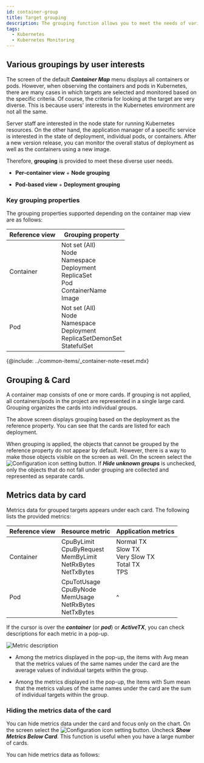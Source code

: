 ```yaml
---
id: container-group
title: Target grouping
description: The grouping function allows you to meet the needs of various users in the Kubernetes environment.
tags:
  - Kubernetes
  - Kubernetes Monitoring
---
```


## Various groupings by user interests

The screen of the default **_Container Map_** menu displays all containers or pods. However, when observing the containers and pods in Kubernetes, there are many cases in which targets are selected and monitored based on the specific criteria. Of course, the criteria for looking at the target are very diverse. This is because users' interests in the Kubernetes environment are not all the same.

Server staff are interested in the node state for running Kubernetes resources. On the other hand, the application manager of a specific service is interested in the state of deployment, individual pods, or containers. After a new version release, you can monitor the overall status of deployment as well as the containers using a new image.

Therefore, **grouping** is provided to meet these diverse user needs.

- **Per-container view** + **Node grouping**

  <ImgLang img='whatap_kubernetes_container_map_group_node.png' desc='Container reference view + Node grouping' />

- **Pod-based view** + **Deployment grouping**

  <ImgLang img='whatap_kubernetes_container_map_group_deployment.png' desc='Pod reference view + Deployment grouping' />

### Key grouping properties

The grouping properties supported depending on the container map view are as follows:

| Reference view  | Grouping property                                                                                                                        |
| --------------- | ---------------------------------------------------------------------------------------------------------------------------------------- |
| Container       | Not set (All)<br/>Node<br/>Namespace<br/>Deployment<br/>ReplicaSet<br/>Pod<br/>ContainerName<br/>Image                                   |
| Pod             | Not set (All)<br/>Node<br/>Namespace<br/>Deployment<br/>ReplicaSetDemonSet<br/>StatefulSet                                               |

{@include: ../common-items/_container-note-reset.mdx}

## Grouping & Card

A container map consists of one or more cards. If grouping is not applied, all containers/pods in the project are represented in a single large card. Grouping organizes the cards into individual groups.

<ImgLang img='kubernetes-group-card.png' desc='Listing cards by group' />

The above screen displays grouping based on the deployment as the reference property. You can see that the cards are listed for each deployment.

When grouping is applied, the objects that cannot be grouped by the reference property do not appear by default. However, there is a way to make those objects visible on the screen as well. On the screen select the ![Configuration icon](/img/ico-setting.svg) setting button. If **_Hide unknown groups_** is unchecked, only the objects that do not fall under grouping are collected and represented as separate cards.

## Metrics data by card

Metrics data for grouped targets appears under each card. The following lists the provided metrics:

| Reference view  | Resource metric                                                                   | Application metrics                                           |
| --------------- | --------------------------------------------------------------------------------- | ------------------------------------------------------------- |
| Container       | CpuByLimit<br/>CpuByRequest<br/>MemByLimit<br/>NetRxBytes<br/>NetTxBytes<br/>     | Normal TX<br/>Slow TX<br/>Very Slow TX<br/>Total TX<br/>TPS   |
| Pod             | CpuTotUsage<br/>CpuByNode<br/>MemUsage<br/>NetRxBytes<br/>NetTxBytes              | ^                                                             |

If the cursor is over the **_container_** (or **_pod_**) or **_ActiveTX_**, you can check descriptions for each metric in a pop-up.

![Metric description](/img/whatap_kubernetes_container_map_cards_metri_description.png)

- Among the metrics displayed in the pop-up, the items with Avg mean that the metrics values of the same names under the card are the average values of individual targets within the group.

- Among the metrics displayed in the pop-up, the items with Sum mean that the metrics values of the same names under the card are the sum of individual targets within the group.

### Hiding the metrics data of the card

You can hide metrics data under the card and focus only on the chart. On the screen select the ![Configuration icon](/img/ico-setting.svg) setting button. Uncheck **_Show Metrics Below Card_**. This function is useful when you have a large number of cards.

You can hide metrics data as follows:

<ImgLang img='whatap_kubernetes_container_map_cards_metric_off.png' desc='Hiding the metric data display at the bottom of card' />
